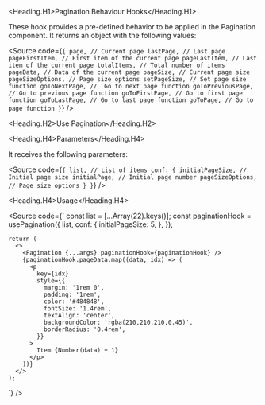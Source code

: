 

<Meta of={Stories} />

<Heading.H1>Pagination Behaviour Hooks</Heading.H1>

These hook provides a pre-defined behavior to be applied in the Pagination component.
It returns an object with the following values:

<Source
  code={`
{
  page, // Current page
  lastPage, // Last page
  pageFirstItem, // First item of the current page
  pageLastItem, // Last item of the current page
  totalItems, // Total number of items
  pageData, // Data of the current page
  pageSize, // Current page size
  pageSizeOptions, // Page size options
  setPageSize, // Set page size function
  goToNextPage, //  Go to next page function
  goToPreviousPage, // Go to previous page function
  goToFirstPage, // Go to first page function
  goToLastPage, // Go to last page function
  goToPage, // Go to page function
}
`}
/>

<Heading.H2>Use Pagination</Heading.H2>

<Canvas of={Stories.UsePagination} />

<Heading.H4>Parameters</Heading.H4>

It receives the following parameters:

<Source
  code={`
{
  list, // List of items
  conf: {
    initialPageSize, // Initial page size
    initialPage, // Initial page number
    pageSizeOptions, // Page size options
  }
}
`}
/>

<Heading.H4>Usage</Heading.H4>

<Source
code={`
const list = [...Array(22).keys()];
    const paginationHook = usePagination({
      list,
      conf: {
        initialPageSize: 5,
      },
    });

    return (
      <>
        <Pagination {...args} paginationHook={paginationHook} />
        {paginationHook.pageData.map((data, idx) => (
          <p
            key={idx}
            style={{
              margin: '1rem 0',
              padding: '1rem',
              color: '#484848',
              fontSize: '1.4rem',
              textAlign: 'center',
              backgroundColor: 'rgba(210,210,210,0.45)',
              borderRadius: '0.4rem',
            }}
          >
            Item {Number(data) + 1}
          </p>
        ))}
      </>
    );

`}
/>
